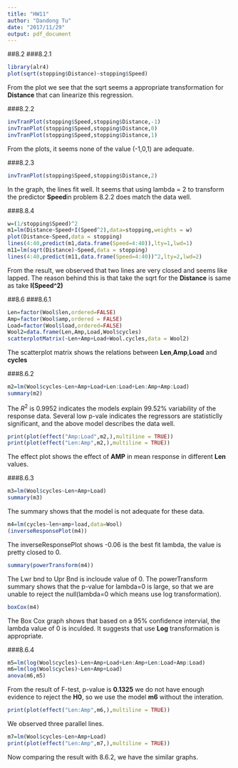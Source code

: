```yaml
---
title: "HW11"
author: "Dandong Tu"
date: "2017/11/29"
output: pdf_document
---
```


##8.2
###8.2.1
```r
library(alr4)
plot(sqrt(stopping$Distance)~stopping$Speed)
```
From the plot we see that the sqrt seems a appropriate transformation for **Distance** that can linearize this regression.

###8.2.2
```r
invTranPlot(stopping$Speed,stopping$Distance,-1)
invTranPlot(stopping$Speed,stopping$Distance,0)
invTranPlot(stopping$Speed,stopping$Distance,1)
```
From the plots, it seems none of the value (-1,0,1) are adequate.

###8.2.3
```r
invTranPlot(stopping$Speed,stopping$Distance,2)
```
In the graph, the lines fit well. It seems that using lambda = 2 to transform the predictor **Speed**in problem 8.2.2 does match the data well.

###8.8.4
```r
w=(1/stopping$Speed)^2
m1=lm(Distance~Speed+I(Speed^2),data=stopping,weights = w)
plot(Distance~Speed,data = stopping)
lines(4:40,predict(m1,data.frame(Speed=4:40)),lty=1,lwd=1)
m11=lm(sqrt(Distance)~Speed,data = stopping)
lines(4:40,predict(m11,data.frame(Speed=4:40))^2,lty=2,lwd=2)
```
\par
From the result, we observed that two lines are very closed and seems like lapped. The reason behind this is that take the sqrt for the **Distance** is same as take **I(Speed^2)**

##8.6
###8.6.1
```r
Len=factor(Wool$len,ordered=FALSE)
Amp=factor(Wool$amp,ordered = FALSE)
Load=factor(Wool$load,ordered=FALSE)
Wool2=data.frame(Len,Amp,Load,Wool$cycles)
scatterplotMatrix(~Len+Amp+Load+Wool.cycles,data = Wool2)
```
\par
The scatterplot matrix shows the relations between **Len**,**Amp**,**Load** and **cycles**

###8.6.2
```r
m2=lm(Wool$cycles~Len+Amp+Load+Len:Load+Len:Amp+Amp:Load)
summary(m2)
```
\par
The $R^2$ is 0.9952 indicates the models explain 99.52% variability of the response data. Several low p-vale indicates the regressors are statisticlly significant, and the above model describes the data well.
```r
print(plot(effect("Amp:Load",m2,),multiline = TRUE))
print(plot(effect("Len:Amp",m2,),multiline = TRUE))
```
\par
The effect plot shows the effect of **AMP** in mean response in different **Len** values.

###8.6.3
```r
m3=lm(Wool$cycles~Len+Amp+Load)
summary(m3)
```
\par
The summary shows that the model is not adequate for these data.
```r
m4=lm(cycles~len+amp+load,data=Wool)
(inverseResponsePlot(m4))
```
\par
The inverseResponsePlot shows -0.06 is the best fit lambda, the value is pretty closed to 0. 
```r
summary(powerTransform(m4))
```
\par
The Lwr bnd to Upr Bnd is incloude value of 0. The powerTransform summary shows that the p-value for lambda=0 is large, so that we are unable to reject the null(lambda=0 which means use log transformation). 

```r
boxCox(m4)
```
\par
The Box Cox graph shows that based on a 95% confidence intervial, the lambda value of 0 is inculded. It suggests that use **Log** transformation is appropriate.

###8.6.4
```r
m5=lm(log(Wool$cycles)~Len+Amp+Load+Len:Amp+Len:Load+Amp:Load)
m6=lm(log(Wool$cycles)~Len+Amp+Load)
anova(m6,m5)
```
\par
From the result of F-test, p-value is **0.1325** we do not have enough evidence to reject the **H0**, so we use the model **m6** without the interation.
```r
print(plot(effect("Len:Amp",m6,),multiline = TRUE))
```
\par
We observed three parallel lines.

```r
m7=lm(Wool$cycles~Len+Amp+Load)
print(plot(effect("Len:Amp",m7,),multiline = TRUE))
```
\par
Now comparing the result with 8.6.2, we have the similar graphs. 


